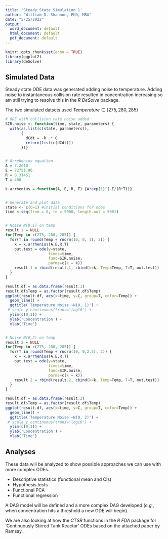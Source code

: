 ```yaml
---
title: 'Steady State Simulation 1'
author: "William D. Shannon, PhD, MBA"
date: "5/25/2022"
output:
  word_document: default
  html_document: default
  pdf_document: default
---
```


```r

knitr::opts_chunk$set(echo = TRUE)
library(ggplot2)
library(deSolve)

```

## Simulated Data

Steady state ODE data was generated adding noise to temperature. Adding noise to instantaneous collision rate resulted in concentration increasing so am still trying to resolve this in the *R DeSolve* package.

The two simulated datsets used $Temperature \in \{275, 280, 285\}$

```r

# ODE with collision rate noise added
SIR.noise <- function(time, state, parameters) {
  with(as.list(c(state, parameters)),
       {
         dCdt = -k  * C
         return(list(c(dCdt))) 
       })}


# Arrehenius equation
A = 7.2e10
E = 72751.96
R = 8.31451
T = 400

k.arrhenius = function(A, E, R, T) {A*exp(1)^(-E/(R*T))}


# Generate and plot data
state <- c(C=1) #initial conditions for odes
time <-seq(from = 0, to = 5000, length.out = 5001)


# Noise N(0,1) on temp
result.1 = NULL
for(Temp in c(275, 280, 285)) {
  for(T in round(Temp + rnorm(10, 0, 1), 2)) {
    k = k.arrhenius(A,E,R,T)
    out.test = ode(y=state, 
                   times=time,
                   func=SIR.noise, 
                   parms=c(k = k))
    result.1 = rbind(result.1, cbind(k=k, Temp=Temp, T=T, out.test))
  }
}

result.df = as.data.frame(result.1)
result.df$Temp = as.factor(result.df$Temp)
ggplot(result.df, aes(x=time, y=C, group=T, color=Temp)) +
  geom_line() +
  ggtitle('Temperature Noise ~N(0, 1)') +
 # scale_y_continuous(trans='log10') +
  ylim(c(0,1)) +
  ylab('Concentration') +
  xlab('Time')


# Noise N(0,2) on temp
result.2 = NULL
for(Temp in c(275, 280, 285)) {
  for(T in round(Temp + rnorm(10, 0,2.5), 2)) {
    k = k.arrhenius(A,E,R,T)
    out.test = ode(y=state, 
                   times=time,
                   func=SIR.noise, 
                   parms=c(k = k))
    result.2 = rbind(result.2, cbind(k=k, Temp=Temp, T=T, out.test))
  }
}

result.df = as.data.frame(result.2)
result.df$Temp = as.factor(result.df$Temp)
ggplot(result.df, aes(x=time, y=C, group=T, color=Temp)) +
  geom_line() +
  ggtitle('Temperature Noise ~N(0, 2)') +
 # scale_y_continuous(trans='log10') +
  ylim(c(0,1)) +
  ylab('Concentration') +
  xlab('Time')

```

## Analyses

These data will be analyzed to show possible approaches we can use with more complex ODEs.

* Descriptive statistics (functional mean and CIs)
* Hypothesis tests
* Functional PCA
* Functional regression

A DAG model will be defined and a more complex DAG developed (*e.g.*, when concentration hits a threshold a new ODE will begin).

We are also looking at how the *CTSR* functions in the *R FDA* package for 'Continuously Stirred Tank Reactor' ODEs based on the attached paper by Ramsay. 